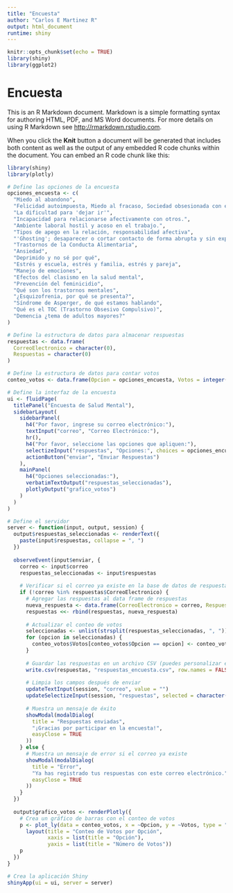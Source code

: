```yaml
---
title: "Encuesta"
author: "Carlos E Martinez R"
output: html_document
runtime: shiny
---
```


```r
knitr::opts_chunk$set(echo = TRUE)
library(shiny)
library(ggplot2)
```

# Encuesta
This is an R Markdown document. Markdown is a simple formatting syntax for authoring HTML, PDF, and MS Word documents. For more details on using R Markdown see <http://rmarkdown.rstudio.com>.

When you click the **Knit** button a document will be generated that includes both content as well as the output of any embedded R code chunks within the document. You can embed an R code chunk like this:

```r
library(shiny)
library(plotly)

# Define las opciones de la encuesta
opciones_encuesta <- c(
  "Miedo al abandono",
  "Felicidad autoimpuesta, Miedo al fracaso, Sociedad obsesionada con el éxito",
  "La dificultad para 'dejar ir'",
  "Incapacidad para relacionarse afectivamente con otros.",
  "Ambiente laboral hostil y acoso en el trabajo.",
  "Tipos de apego en la relación, responsabilidad afectiva",
  "'Ghosting'; desaparecer o cortar contacto de forma abrupta y sin explicación",
  "Trastornos de la Conducta Alimentaria",
  "Ansiedad",
  "Deprimido y no sé por qué",
  "Estrés y escuela, estrés y familia, estrés y pareja",
  "Manejo de emociones",
  "Efectos del clasismo en la salud mental",
  "Prevención del feminicidio",
  "Qué son los trastornos mentales",
  "¿Esquizofrenia, por qué se presenta?",
  "Síndrome de Asperger, de qué estamos hablando",
  "Qué es el TOC (Trastorno Obsesivo Compulsivo)",
  "Demencia ¿tema de adultos mayores?"
)

# Define la estructura de datos para almacenar respuestas
respuestas <- data.frame(
  CorreoElectronico = character(0),
  Respuestas = character(0)
)

# Define la estructura de datos para contar votos
conteo_votos <- data.frame(Opcion = opciones_encuesta, Votos = integer(length(opciones_encuesta)))

# Define la interfaz de la encuesta
ui <- fluidPage(
  titlePanel("Encuesta de Salud Mental"),
  sidebarLayout(
    sidebarPanel(
      h4("Por favor, ingrese su correo electrónico:"),
      textInput("correo", "Correo Electrónico:"),
      hr(),
      h4("Por favor, seleccione las opciones que apliquen:"),
      selectizeInput("respuestas", "Opciones:", choices = opciones_encuesta, multiple = TRUE),
      actionButton("enviar", "Enviar Respuestas")
    ),
    mainPanel(
      h4("Opciones seleccionadas:"),
      verbatimTextOutput("respuestas_seleccionadas"),
      plotlyOutput("grafico_votos")
    )
  )
)

# Define el servidor
server <- function(input, output, session) {
  output$respuestas_seleccionadas <- renderText({
    paste(input$respuestas, collapse = ", ")
  })
  
  observeEvent(input$enviar, {
    correo <- input$correo
    respuestas_seleccionadas <- input$respuestas
    
    # Verificar si el correo ya existe en la base de datos de respuestas
    if (!correo %in% respuestas$CorreoElectronico) {
      # Agregar las respuestas al data frame de respuestas
      nueva_respuesta <- data.frame(CorreoElectronico = correo, Respuestas = paste(respuestas_seleccionadas, collapse = ", "))
      respuestas <<- rbind(respuestas, nueva_respuesta)
      
      # Actualizar el conteo de votos
      seleccionadas <- unlist(strsplit(respuestas_seleccionadas, ", "))
      for (opcion in seleccionadas) {
        conteo_votos$Votos[conteo_votos$Opcion == opcion] <- conteo_votos$Votos[conteo_votos$Opcion == opcion] + 1
      }
      
      # Guardar las respuestas en un archivo CSV (puedes personalizar el nombre y la ubicación)
      write.csv(respuestas, "respuestas_encuesta.csv", row.names = FALSE)
      
      # Limpia los campos después de enviar
      updateTextInput(session, "correo", value = "")
      updateSelectizeInput(session, "respuestas", selected = character(0))
      
      # Muestra un mensaje de éxito
      showModal(modalDialog(
        title = "Respuestas enviadas",
        "¡Gracias por participar en la encuesta!",
        easyClose = TRUE
      ))
    } else {
      # Muestra un mensaje de error si el correo ya existe
      showModal(modalDialog(
        title = "Error",
        "Ya has registrado tus respuestas con este correo electrónico.",
        easyClose = TRUE
      ))
    }
  })
  
  output$grafico_votos <- renderPlotly({
    # Crea un gráfico de barras con el conteo de votos
    p <- plot_ly(data = conteo_votos, x = ~Opcion, y = ~Votos, type = "bar", marker = list(color = "#3399FF")) %>%
      layout(title = "Conteo de Votos por Opción",
             xaxis = list(title = "Opción"),
             yaxis = list(title = "Número de Votos"))
    p
  })
}

# Crea la aplicación Shiny
shinyApp(ui = ui, server = server)
```